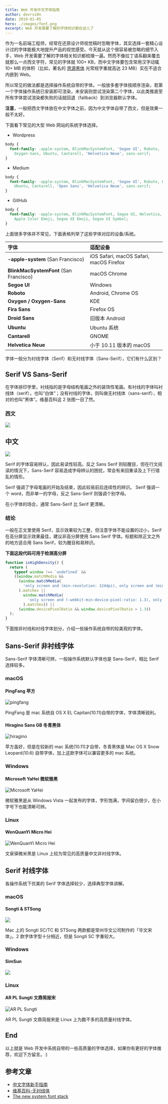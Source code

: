 ```yaml
---
title: Web 开发中文字体指南
author: devrsi0n
date: 2019-01-05
hero: ./images/font.png
excerpt: Web 开发需要了解的字体知识都在这儿了
---
```


<!-- > 头图来自[思源宋体](https://source.typekit.com/source-han-serif/cn/) -->

作为一名前端工程师，经常在还原设计师视觉稿时忽略字体，其实选择一套精心设计过的字体能极大地提升产品的视觉感受。今天就从这个很容易被忽略的细节入手，Web 开发需要了解的字体相关知识都梳理一遍。然而不像拉丁语系翻来覆去就那么一点西文字符，常见的字体就 100+ KB，而中文字体要包含常用汉字动辄 10+ MB 的体积（比如，著名的 [思源黑体](https://github.com/adobe-fonts/source-han-sans/tree/release) 光常规字重就高达 23 MB）实在不适合内嵌到 Web。

所以常见的做法都是选择操作系统自带的字体。一般放多套字体按顺序渲染，若第一个字体操作系统已安装即可渲染，未安装则尝试渲染第二个字体，以此类推直至所有字体尝试渲染都失败的话就回退（fallback）到浏览器默认字体。

**注意**，一般把西文字体放在中文字体之前，因为中文字体自带了西文，但是效果一般不太好。

下面看下常见的大型 Web 网站的系统字体选择。

- Wordpress

```css
body {
  font-family: -apple-system, BlinkMacSystemFont, 'Segoe UI', Roboto,
    Oxygen-Sans, Ubuntu, Cantarell, 'Helvetica Neue', sans-serif;
}
```

- Medium

```css
body {
  font-family: -apple-system, BlinkMacSystemFont, 'Segoe UI', Roboto, Oxygen,
    Ubuntu, Cantarell, 'Open Sans', 'Helvetica Neue', sans-serif;
}
```

- GitHub

```css
body {
  font-family: -apple-system, BlinkMacSystemFont, Segoe UI, Helvetica, Arial, sans-serif,
    Apple Color Emoji, Segoe UI Emoji, Segoe UI Symbol;
}
```

上面很多字体并不常见，下面表格列举了这些字体对应的设备/系统。

| 字体                                   | 适配设备                                |
| :------------------------------------- | :-------------------------------------- |
| **-apple-system** (San Francisco)      | iOS Safari, macOS Safari, macOS Firefox |
| **BlinkMacSystemFont** (San Francisco) | macOS Chrome                            |
| **Segoe UI**                           | Windows                                 |
| **Roboto**                             | Android, Chrome OS                      |
| **Oxygen / Oxygen-Sans**               | KDE                                     |
| **Fira Sans**                          | Firefox OS                              |
| **Droid Sans**                         | 旧版本 Android                          |
| **Ubuntu**                             | Ubuntu 系统                             |
| **Cantarell**                          | GNOME                                   |
| **Helvetica Neue**                     | 小于 10.11 版本的 macOS                 |

字体一般分为衬线字体（Serif）和无衬线字体（Sans-Serif），它们有什么区别？

## Serif VS Sans-Serif

在字体排印学里，衬线指的是字母结构笔画之外的装饰性笔画。有衬线的字体叫衬线体（serif），也叫“白体”；没有衬线的字体，则叫做无衬线体（sans-serif），相对的也叫“黑体”。维基百科这 2 张图一目了然。

### 西文

![](./images/serif-and-sans-serif.png)

## 中文

![](./images/serif-and-sans-serif-2.png)

Serif 的字体容易辨认，因此易读性较高。反之 Sans Serif 则较醒目，但在行文阅读的情況下，Sans-Serif 容易造成字母辨认的困扰，常会有来回重读及上下行错乱的情形。

Serif 强调了字母笔画的开始及结束，因此较易前后连续性的辨识。
Serif 强调一个 word，而非单一的字母，反之 Sans-Serif 则强调个别字母。

在小字体的场合，通常 Sans-Serif 比 Serif 更清晰。

### 结论

一般在正文里使用 Serif，显示效果较为工整，但注意字体不能设置的过小，Serif 在高分屏显示效果最佳，建议非高分屏使用 Sans Serif 字体。标题和除正文之外的地方适合用 Sans Serif，较为醒目和易辨识。

**下面这段代码可用于检测高分屏**

```js
function isHighDensity() {
  return (
    typeof window !== `undefined` &&
    ((window.matchMedia &&
      (window.matchMedia(
        'only screen and (min-resolution: 124dpi), only screen and (min-resolution: 1.3dppx), only screen and (min-resolution: 48.8dpcm)'
      ).matches ||
        window.matchMedia(
          'only screen and (-webkit-min-device-pixel-ratio: 1.3), only screen and (-o-min-device-pixel-ratio: 2.6/2), only screen and (min--moz-device-pixel-ratio: 1.3), only screen and (min-device-pixel-ratio: 1.3)'
        ).matches)) ||
      (window.devicePixelRatio && window.devicePixelRatio > 1.3))
  );
}
```

下面按非衬线和衬线字体划分，介绍一些操作系统自带的较美观的字体。

## Sans-Serif 非衬线字体

Sans-Serif 字体清晰可辨，一般操作系统默认字体也是 Sans-Serif，相比 Serif 选择较多。

### macOS

#### PingFang 苹方

![pingfang](./images/pingfang.jpg)

PingFang 是 mac 系统自 OS X EL Capitan(10.11)自带的字体，字体清晰锐利。

#### Hiragino Sans GB 冬青黑体

![hiragino](./images/hiragino.png)

苹方虽好，但是在较新的 mac 系统(10.11)才自带，冬青黑体是 Mac OS X Snow Leopard(10.6) 自带字体，加上这款字体可以兼容更多的 mac 系统。

### Windows

#### Microsoft YaHei 微软雅黑

![Microsoft YaHei](./images/msyh.jpg)

微软雅黑是从 Windows Vista 一起发布的字体，字形饱满，字间留白很少，在小字号下也能清晰可辨。

### Linux

#### WenQuanYi Micro Hei

![WenQuanYi Micro Hei](./images/wenquanyi-microhei.png)

文泉驿微米黑是 Linux 上较为常见的高质量中文非衬线字体。

## Serif 衬线字体

各操作系统下优美的 Serif 字体选择较少，选择典型字体讲解。

### macOS

#### Songti & STSong

![](./images/songti-sc&stsong.png)

Mac 上的 Songti SC/TC 和 STSong 两款都是常州华文公司制作的「华文宋体」。2 款字体字型十分相近，但是 Songti SC 字重较大。

### Windows

#### SimSun

![](./images/simsun.png)

### Linux

#### AR PL Sungti 文鼎简报宋

![AR PL Sungti](./images/ar-pl-sungti.png)

AR PL Sungti 文鼎简报宋是 Linux 上为数不多的高质量衬线字体。

## End

以上就是 Web 开发中系统自带的一些高质量的字体选择，如果你有更好的字体推荐，欢迎下方留言。:)

## 参考文章

- [中文字体新手指南](http://fuxiaopang.cn/the-complete-beginners-guide-to-chinese-fonts/)
- [维基百科-无衬线体](https://zh.wikipedia.org/zh-hans/%E6%97%A0%E8%A1%AC%E7%BA%BF%E4%BD%93)
- [The new system font stack](https://bitsofco.de/the-new-system-font-stack/)
